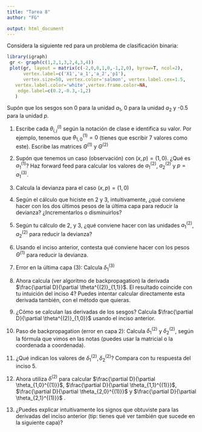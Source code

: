 ```yaml
---
title: "Tarea 8"
author: "FG"

output: html_document
---
```



Considera la siguiente red para un problema de clasificación binaria:

```r
library(igraph)
 gr <- graph(c(1,2,1,3,2,4,3,4))
 plot(gr, layout = matrix(c(-2,0,0,1,0,-1,2,0), byrow=T, ncol=2),
      vertex.label=c('X1','a_1','a_2','p1'), 
      vertex.size=50, vertex.color='salmon', vertex.label.cex=1.5,
   vertex.label.color='white',vertex.frame.color=NA,
    edge.label=c(0.2,-0.3,-1,2)
   )
 ```

 Supón que los sesgos son 0 para la unidad $a_1$, 0 para la unidad $a_2$ y -0.5 para la unidad $p$.

1. Escribe cada $\theta_{i,j}^{(l)}$ según la notación de clase e identifica su valor. Por ejemplo, tenemos que $\theta^{(1)}_{1,0} = 0$ (tienes que escribir 7 valores como este). Escribe las matrices $\Theta^{(1)}$ y $\Theta^{(2)}$

2. Supón que tenemos un caso (observación) con $(x, p)=(1, 0)$. ¿Qué es $a_1^{(1)}$? Haz forward feed para calcular los valores de $a_1^{(2)}$, $a_2^{(2)}$ y $p=a_1^{(3)}$.
3. Calcula la devianza para el caso $(x, p)=(1, 0)$
4. Según el cálculo que hiciste en 2 y 3, intuitivamente, ¿qué conviene hacer con los dos últimos pesos de la última capa para reducir la devianza? ¿Incrementarlos o disminuirlos? 
5. Según tu cálculo de 2, y 3, ¿qué conviene hacer con
las unidades
$a_1^{(2)}$, $a_2^{(2)}$  para reducir la devianza? 
6. Usando el inciso anterior, contesta qué conviene hacer con los pesos $\Theta^{(1)}$ para reducir la devianza.
7. Error en la última capa (3): Calcula $\delta^{(3)}_1$
8. Ahora calcula (ver algoritmo de backpropagation) la derivada $\frac{\partial D}{\partial \theta^{(2)}_{1,1}}$. El resultado coincide con tu intuición del inciso 4? Puedes intentar calcular directamente esta derivada también, con el método que quieras.
9. ¿Cómo se calculan las derivadas de los sesgos? Calcula $\frac{\partial D}{\partial \theta^{(2)}_{1,0}}$ usando 
el inciso anterior.
10. Paso de backpropagation (error en capa 2): Calcula $\delta^{(2)}_1$ y $\delta^{(2)}_2$, según la fórmula que vimos en las notas
 (puedes usar la matricial o la coordenada a coordenada).
11. ¿Qué indican los valores de $\delta^{(2)}_1, \delta^{(2)}_2$? Compara con tu respuesta del inciso 5.
12. Ahora utiliza $\delta^{(2)}$ para calcular  $\frac{\partial D}{\partial \theta_{1,0}^{(1)}}$, $\frac{\partial D}{\partial \theta_{1,1}^{(1)}}$, $\frac{\partial D}{\partial \theta_{2,0}^{(1)}}$ y $\frac{\partial D}{\partial \theta_{2,1}^{(1)}}$ . 
9. ¿Puedes explicar intuitivamente los signos que obtuviste para las derivadas del inciso anterior (tip: tienes qué ver también que sucede en la siguiente capa)?
    